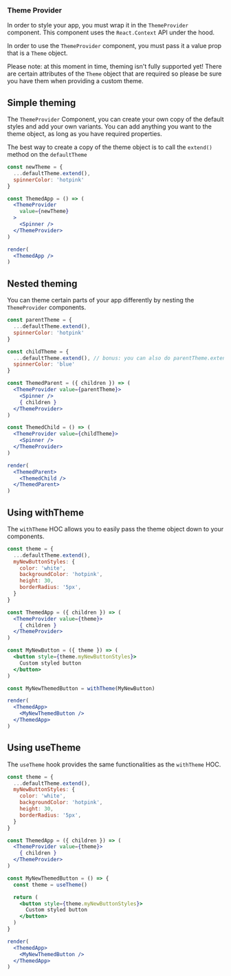 

### Theme Provider

In order to style your app, you must wrap it in the `ThemeProvider` component.
This component uses the `React.Context` API under the hood.

In order to use the `ThemeProvider` component, you must pass it a value prop that is a `Theme` object. 

Please note: at this moment in time, theming isn't fully supported yet! There are certain attributes of the `Theme` object that are required so please be sure you have them when providing a custom theme.

## Simple theming

The `ThemeProvider` Component, you can create your own copy of the default styles and add your own variants. You can add anything you want to the theme object, as long as you have required properties.

The best way to create a copy of the theme object is to call the `extend()` method on the `defaultTheme`

```jsx
const newTheme = {
  ...defaultTheme.extend(),
  spinnerColor: 'hotpink'
}

const ThemedApp = () => (
  <ThemeProvider
    value={newTheme}
  >
    <Spinner />
  </ThemeProvider>
)

render(
  <ThemedApp />
)
```

## Nested theming

You can theme certain parts of your app differently by nesting the `ThemeProvider` components.

```jsx
const parentTheme = {
  ...defaultTheme.extend(),
  spinnerColor: 'hotpink'
}

const childTheme = {
  ...defaultTheme.extend(), // bonus: you can also do parentTheme.extend()
  spinnerColor: 'blue'
}

const ThemedParent = ({ children }) => (
  <ThemeProvider value={parentTheme}>
    <Spinner />
    { children }
  </ThemeProvider>
)

const ThemedChild = () => (
  <ThemeProvider value={childTheme}>
    <Spinner />
  </ThemeProvider>
)

render(
  <ThemedParent>
    <ThemedChild />
  </ThemedParent>
)
```

## Using withTheme

The `withTheme` HOC allows you to easily pass the theme object down to your components.

```jsx
const theme = {
  ...defaultTheme.extend(),
  myNewButtonStyles: {
    color: 'white',
    backgroundColor: 'hotpink',
    height: 30,
    borderRadius: '5px',
  }
}

const ThemedApp = ({ children }) => (
  <ThemeProvider value={theme}>
    { children }
  </ThemeProvider>
)

const MyNewButton = ({ theme }) => (
  <button style={theme.myNewButtonStyles}>
    Custom styled button
  </button>
)

const MyNewThemedButton = withTheme(MyNewButton)

render(
  <ThemedApp>
    <MyNewThemedButton />
  </ThemedApp>
)
```

## Using useTheme

The `useTheme` hook provides the same functionalities as the `withTheme` HOC.

```jsx
const theme = {
  ...defaultTheme.extend(),
  myNewButtonStyles: {
    color: 'white',
    backgroundColor: 'hotpink',
    height: 30,
    borderRadius: '5px',
  }
}

const ThemedApp = ({ children }) => (
  <ThemeProvider value={theme}>
    { children }
  </ThemeProvider>
)

const MyNewThemedButton = () => {
  const theme = useTheme()

  return (
    <button style={theme.myNewButtonStyles}>
      Custom styled button
    </button>
  )
}

render(
  <ThemedApp>
    <MyNewThemedButton />
  </ThemedApp>
)
```